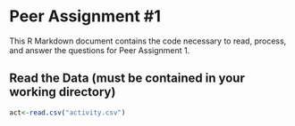 # Peer Assignment #1

This R Markdown document contains the code necessary to read, process, and answer the questions for Peer Assignment 1.

## Read the Data (must be contained in your working directory)

```r
act<-read.csv("activity.csv")
```